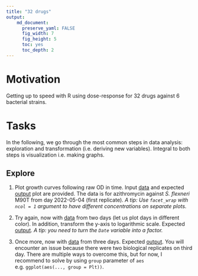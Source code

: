 ```yaml
---
title: "32 drugs"
output: 
    md_document:
      preserve_yaml: FALSE
      fig_width: 7
      fig_height: 5
      toc: yes
      toc_depth: 2
---
```


# Motivation

Getting up to speed with R using dose-response for 32 drugs against 6
bacterial strains.


# Tasks

In the following, we go through the most common steps in data analysis:
exploration and transformation (i.e. deriving new variables). Integral to both
steps is visualization i.e. making graphs.

## Explore

1. Plot growth curves following raw OD in time. Input
   [data](doc/tasks/01_dat.csv) and expected [output](doc/tasks/01_out.pdf)
   plot are provided. The data is for azithromycin against _S. flexneri_ M90T
   from day 2022-05-04 (first replicate). _A tip: Use `facet_wrap` with `ncol = 1` argument to have different concentrations on separate plots._

2. Try again, now with [data](doc/tasks/02_dat.csv) from two days (let us plot
   days in different color). In addition, transform the y-axis to logarithmic
   scale. Expected [output](doc/tasks/02_out.pdf). _A tip: you need to turn
   the `Date` variable into a factor._

3. Once more, now with [data](doc/tasks/03_dat.csv) from three days. Expected
   [output](doc/tasks/03_out.pdf). You will encounter an issue because there
   were two biological replicates on third day. There are multiple ways to
   overcome this, but for now, I recommend to solve by using `group` parameter 
   of `aes` e.g. `ggplot(aes(..., group = Plt))`.
